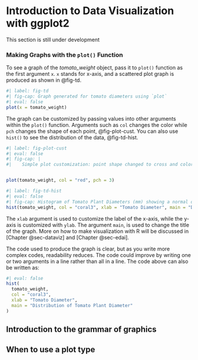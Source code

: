 # Introduction to Data Visualization with ggplot2 {#sec-dataviz}

:::{.callout-caution appearance=minimal}
This section is still under development
:::

### Making Graphs with the `plot()` Function
To see a graph of the *tomato_weight* object, pass it to `plot()` function as the first argument `x`. `x` stands for x-axis, and a scattered plot graph is produced as shown in @fig-td. 
```r
#| label: fig-td
#| fig-cap: Graph generated for tomato diameters using `plot`
#| eval: false
plot(x = tomato_weight)
```
The graph can be customized by passing values into other arguments within the `plot()` function. Arguments such as `col` changes the color while `pch` changes the shape of each point, @fig-plot-cust. You can also use `hist()` to see the distribution of the data, @fig-td-hist.
```r

#| label: fig-plot-cust
#| eval: false
#| fig-cap: |
#|    Simple plot customization: point shape changed to cross and color changed to red


plot(tomato_weight, col = "red", pch = 3)
```

```r
#| label: fig-td-hist
#| eval: false
#| fig-cap: Histogram of Tomato Plant Diameters (mm) showing a normal distribution
hist(tomato_weight, col = "coral3", xlab = "Tomato Diameter", main = "Distribution of Tomato Plant Diameter")
```
The `xlab` argument is used to customize the label of the x-axis, while the y-axis is customized with `ylab`. The argument `main`, is used to change the title of the graph. More on how to make visualization with R will be discussed in [Chapter @sec-dataviz] and [Chapter @sec-edai].

The code used to produce the graph is clear, but as you write more complex codes, readability reduces. The code could improve by writing one or two arguments in a line rather than all in a line. The code above can also be written as:

```r
#| eval: false
hist(
  tomato_weight,
  col = "coral3",
  xlab = "Tomato Diameter",
  main = "Distribution of Tomato Plant Diameter"
)
```

## Introduction to the grammar of graphics
## When to use a plot type
